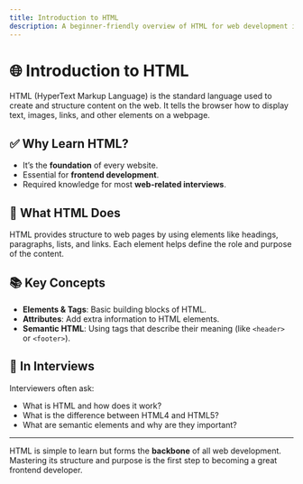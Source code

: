 ```yaml
---
title: Introduction to HTML
description: A beginner-friendly overview of HTML for web development interviews.
---
```


# 🌐 Introduction to HTML

HTML (HyperText Markup Language) is the standard language used to create and structure content on the web. It tells the browser how to display text, images, links, and other elements on a webpage.

## ✅ Why Learn HTML?

- It’s the **foundation** of every website.
- Essential for **frontend development**.
- Required knowledge for most **web-related interviews**.

## 🧠 What HTML Does

HTML provides structure to web pages by using elements like headings, paragraphs, lists, and links. Each element helps define the role and purpose of the content.

## 📚 Key Concepts

- **Elements & Tags**: Basic building blocks of HTML.
- **Attributes**: Add extra information to HTML elements.
- **Semantic HTML**: Using tags that describe their meaning (like `<header>` or `<footer>`).

## 🎯 In Interviews

Interviewers often ask:
- What is HTML and how does it work?
- What is the difference between HTML4 and HTML5?
- What are semantic elements and why are they important?

---

HTML is simple to learn but forms the **backbone** of all web development. Mastering its structure and purpose is the first step to becoming a great frontend developer.
